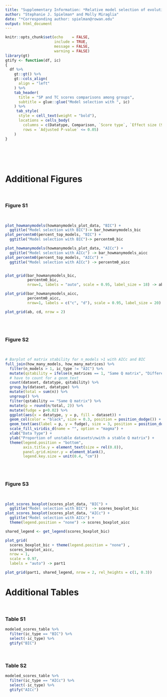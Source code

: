 ```yaml
---
title: "Supplementary Information: *Relative model selection of evolutionary substitution models is sensitive to multiple sequence alignment uncertainty*"
author: "Stephanie J. Spielman* and Molly Miraglia"
date: "*Corresponding author: spielman@rowan.edu"
output: html_document
---
```


```r
knitr::opts_chunk$set(echo    = FALSE, 
                      include = TRUE, 
                      message = FALSE, 
                      warning = FALSE)
library(gt)
gtify <- function(df, ic)
{
  df %>%
    gt::gt() %>%
    gt::cols_align(
      align = "left"
    ) %>%
    tab_header(
      title = "SP and TC scores comparisons among groups",
      subtitle = glue::glue("Model selection with ", ic)
    ) %>%
     tab_style(
      style = cell_text(weight = "bold"),
      locations = cells_body(
        columns = c(Datatype, Comparison, `Score type`, `Effect size (99% CI)`, `Adjusted P-value`),
        rows = `Adjusted P-value` <= 0.05)
    )
}
```

<br><br><br>

# Additional Figures

<br>

### Figure S1

<br>

```r

plot_howmanymodels(howmanymodels_plot_data, "BIC") + 
  ggtitle("Model selection with BIC")-> bar_howmanymodels_bic 
plot_percentm0(percent_top_models, "BIC") + 
  ggtitle("Model selection with BIC")-> percentm0_bic

plot_howmanymodels(howmanymodels_plot_data, "AICc") +
  ggtitle("Model selection with AICc") -> bar_howmanymodels_aicc 
plot_percentm0(percent_top_models, "AICc") +
  ggtitle("Model selection with AICc") -> percentm0_aicc 


plot_grid(bar_howmanymodels_bic, 
          percentm0_bic,
          nrow=1, labels = "auto", scale = 0.95, label_size = 18) -> ab

plot_grid(bar_howmanymodels_aicc, 
          percentm0_aicc,
          nrow=1, labels = c("c", "d"), scale = 0.95, label_size = 20) -> cd

plot_grid(ab, cd, nrow = 2)
```

<br><br>

### Figure S2

<br>


```r
# Barplot of matrix stability for n_models >1 with AICc and BIC
full_join(how_many_models, how_many_matrices) %>%
  filter(n_models > 1, ic_type != "AIC") %>%
  mutate(qstability = ifelse(n_matrices == 1, "Same Q matrix", "Different Q matrices")) %>%
  # have to count for a geom_text
  count(dataset, datatype, qstability) %>%
  group_by(dataset, datatype) %>%
  mutate(total = sum(n)) %>%
  ungroup() %>%
  filter(qstability == "Same Q matrix") %>%
  mutate(p = round(n/total, 2)) %>%
  mutate(fudge = p+0.02) %>%
  ggplot(aes(x = datatype, y = p, fill = dataset)) + 
  geom_col(color = "black", size = 0.3, position = position_dodge()) + 
  geom_text(aes(label = p, y = fudge), size = 3, position = position_dodge(width = 1))+
  scale_fill_viridis_d(name = "", option = "magma") +
  xlab("Data Type") +
  ylab("Proportion of unstable datasets\nwith a stable Q matrix") + 
  theme(legend.position = "bottom",
        axis.title.y = element_text(size = rel(0.8)),
        panel.grid.minor.y = element_blank(),
        legend.key.size = unit(0.4, "cm")) 
```

<br><br>

### Figure S3

<br>

```r
plot_scores_boxplot(scores_plot_data, "BIC") + 
  ggtitle("Model selection with BIC")  -> scores_boxplot_bic
plot_scores_boxplot(scores_plot_data, "AICc") + 
  ggtitle("Model selection with AICc") + 
  theme(legend.position = "none") -> scores_boxplot_aicc

shared_legend <- get_legend(scores_boxplot_bic)

plot_grid(
  scores_boxplot_bic + theme(legend.position = "none") ,
  scores_boxplot_aicc,
  nrow = 1, 
  scale = 0.97,
  labels = "auto") -> part1

plot_grid(part1, shared_legend, nrow = 2, rel_heights = c(1, 0.3))
```

\newpage

# Additional Tables

<br>

### Table S1

```r
modeled_scores_table %>%
  filter(ic_type == "BIC") %>%
  select(-ic_type) %>%
  gtify("BIC")
```
<br>

\newpage

### Table S2
```r
modeled_scores_table %>%
  filter(ic_type == "AICc") %>%
  select(-ic_type) %>%
  gtify("AICc")
```